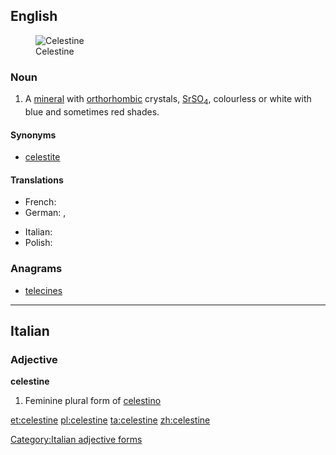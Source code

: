 {{also|Celestine}}
==English==
[[Image:Celestina mineral.jpg|thumb|Celestine]]

===Noun===
{{en-noun|-}}

# {{mineralogy}} A [[mineral]] with [[orthorhombic]] crystals, [[strontium|Sr]][[sulfur|S]][[oxygen|O]]<sub>4</sub>, colourless or white with blue and sometimes red shades.

====Synonyms====
* [[celestite]]

====Translations====
{{trans-top|mineral}}
* French: {{t+|fr|célestine|f}}
* German: {{t-|de|Coelestin|m}}, {{t-|de|Strontiumsulfat|n}}
{{trans-mid}}
* Italian: {{t-|it|celestina|f}}
* Polish: {{t+|pl|celestyn|m}}
{{trans-bottom}}

===Anagrams===
* [[telecines#English|telecines]]

----

==Italian==

===Adjective===
'''celestine''' {{f}}

# Feminine plural form of [[celestino]]

[[Category:Italian adjective forms]]

[[et:celestine]]
[[pl:celestine]]
[[ta:celestine]]
[[zh:celestine]]